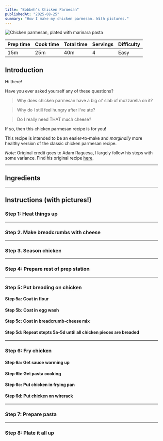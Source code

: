 ```yaml
---
title: "Bobbeh's Chicken Parmesan"
publishedAt: "2025-08-25"
summary: "How I make my chicken parmesan. With pictures."
---
```



![Chicken parmesan, plated with marinara pasta](https://pub-22e36f870e1647a6a48e07c2fa9d9ae8.r2.dev/finished.JPEG)

| Prep time | Cook time | Total time | Servings | Difficulty |
| --------- | --------- | ---------- | -------- | ---------- |
| 15m       | 25m       | 40m        | 4        | Easy       |

## Introduction

Hi there!

Have you ever asked yourself any of these questions?

> Why does chicken parmesan have a big ol' slab of mozzarella on it?

> Why do I still feel hungry after I've ate?

> Do I really need THAT much cheese?

If so, then this chicken parmesan recipe is for you!

This recipe is intended to be an easier-to-make and _marginally_ more healthy version of the classic chicken parmesan recipe.

_Note:_ Original credit goes to Adam Raguesa, I largely follow his steps with some variance.
Find his original recipe [here](https://www.youtube.com/watch?v=p-LY9b1u_io).

<BlogCarousel />

---

## Ingredients

---

## Instructions (with pictures!)

### Step 1: Heat things up

---

### Step 2. Make breadcrumbs with cheese

---

### Step 3. Season chicken

---

### Step 4: Prepare rest of prep station

---

### Step 5: Put breading on chicken

#### Step 5a: Coat in flour

#### Step 5b: Coat in egg wash

#### Step 5c: Coat in breadcrumb-cheese mix

#### Step 5d: Repeat stepts 5a-5d until all chicken pieces are breaded

---

### Step 6: Fry chicken

#### Step 6a: Get sauce warming up

#### Step 6b: Get pasta cooking

#### Step 6c: Put chicken in frying pan

#### Step 6d: Put chicken on wirerack

---

### Step 7: Prepare pasta

---

### Step 8: Plate it all up

